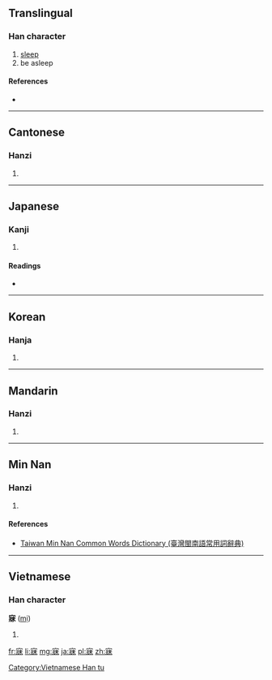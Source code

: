 ==Translingual==

===Han character===
{{Han char|rn=40|rad=宀|as=09|sn=12|four=3029<sub>5</sub>|canj=十女一木 (JVMD)|ids=⿱[[宀]]⿰[[爿]][[未]]}}

# [[sleep]]
# be asleep

====References====
* {{Han ref|kx=0289.060|dkj=07236|dj=0572.060|hdz=20944.120|uh=5BD0|ud=23504|bh=B44B|bd=46155}}

----

==Cantonese==

===Hanzi===
{{yue-hanzi|jyut=[[mei6]]|y=mei6}}

# {{defn|lang=yue|sort=宀09}}

----

==Japanese==

===Kanji===
{{ja-kanji|grade=|rs=宀09}}

# {{defn|lang=ja|sort=宀09}}

====Readings====
* {{ja-readings|on=[[び]] (bi)|kun=[[ねる]] (neru)}}

----

==Korean==

===Hanja===
{{ko-hanja|hangeul=매|rv=mae|mr=mae}}

# {{defn|lang=ko|sort=宀09}}

----

==Mandarin==

===Hanzi===
{{cmn-hanzi|pin=[[mèi]] ([[mei4]])|wg=mei<sup>4</sup>}}

# {{defn|lang=cmn|sort=宀09}}

----

==Min Nan==

===Hanzi===
{{nan-hanzi|tlpa=[[bī]] (bi<sup>7</sup>)}}

# {{defn|lang=nan|sort=宀09}}

====References====
*[http://twblg.dict.edu.tw/holodict_new/index.html Taiwan Min Nan Common Words Dictionary (臺灣閩南語常用詞辭典)]

----

==Vietnamese==

===Han character===
'''寐''' ([[mị]])

# {{defn|vi}}

[[Category:Vietnamese Han tu]]

[[fr:寐]]
[[li:寐]]
[[mg:寐]]
[[ja:寐]]
[[pl:寐]]
[[zh:寐]]